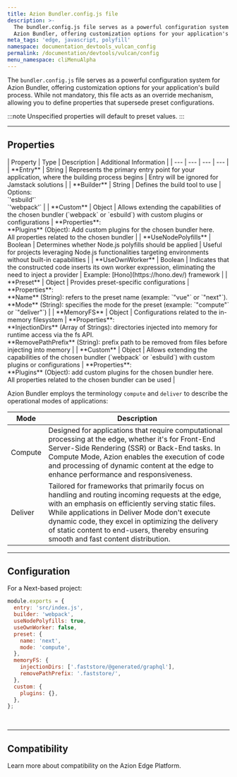 ```yaml
---
title: Azion Bundler.config.js file
description: >-
  The bundler.config.js file serves as a powerful configuration system for
  Azion Bundler, offering customization options for your application's build process.
meta_tags: 'edge, javascript, polyfill'
namespace: documentation_devtools_vulcan_config
permalink: /documentation/devtools/vulcan/config
menu_namespace: cliMenuAlpha
---
```



The `bundler.config.js` file serves as a powerful configuration system for Azion Bundler, offering customization options for your application's build process. While not mandatory, this file acts as an override mechanism, allowing you to define properties that supersede preset configurations.

:::note
Unspecified properties will default to preset values.
:::

---

## Properties

<TableContainer>
| Property | Type | Description | Additional Information |
| --- | --- | --- | --- |
| **Entry** | String | Represents the primary entry point for your application, where the building process begins | Entry will be ignored for Jamstack solutions |
| **Builder** | String | Defines the build tool to use | Options:<br />`'esbuild'`<br />`'webpack'` |
| **Custom** | Object | Allows extending the capabilities of the chosen bundler (`webpack` or `esbuild`) with custom plugins or configurations | **Properties**:<br /> **Plugins** (Object): Add custom plugins for the chosen bundler here. <br />All properties related to the chosen bundler |
| **UseNodePolyfills** | Boolean | Determines whether Node.js polyfills should be applied | Useful for projects leveraging Node.js functionalities targeting environments without built-in capabilities |
| **UseOwnWorker** | Boolean | Indicates that the constructed code inserts its own worker expression, eliminating the need to inject a provider | Example: [Hono](https://hono.dev/) framework |
| **Preset** | Object | Provides preset-specific configurations | **Properties**:<br /> **Name** (String): refers to the preset name (example: `"vue"` or `"next"`). <br />**Mode** (String): specifies the mode for the preset (example: `"compute"` or `"deliver"`) |
| **MemoryFS** | Object | Configurations related to the in-memory filesystem | **Properties**:<br /> **InjectionDirs** (Array of Strings): directories injected into memory for runtime access via the fs API. <br />**RemovePathPrefix** (String): prefix path to be removed from files before injecting into memory |
| **Custom** | Object | Allows extending the capabilities of the chosen bundler (`webpack` or `esbuild`) with custom plugins or configurations | **Properties**:<br /> **Plugins** (Object): add custom plugins for the chosen bundler here. <br />All properties related to the chosen bundler can be used |
</TableContainer>

Azion Bundler employs the terminology `compute` and `deliver` to describe the operational modes of applications:

| Mode | Description |
| ----- | ------------ |
| Compute | Designed for applications that require computational processing at the edge, whether it's for Front-End Server-Side Rendering (SSR) or Back-End tasks. In Compute Mode, Azion enables the execution of code and processing of dynamic content at the edge to enhance performance and responsiveness. | 
| Deliver | Tailored for frameworks that primarily focus on handling and routing incoming requests at the edge, with an emphasis on efficiently serving static files. While applications in Deliver Mode don't execute dynamic code, they excel in optimizing the delivery of static content to end-users, thereby ensuring smooth and fast content distribution. |

---

## Configuration

For a Next-based project:

```javascript title="bundler.config.js"
module.exports = {
  entry: 'src/index.js',
  builder: 'webpack',
  useNodePolyfills: true,
  useOwnWorker: false,
  preset: {
    name: 'next',
    mode: 'compute',
  },
  memoryFS: {
    injectionDirs: ['.faststore/@generated/graphql'],
    removePathPrefix: '.faststore/',
  },
  custom: {
    plugins: {},
  },
};
```

<br />
<LinkButton link="https://github.com/aziontech/bundler/" label="go to an implementation of the bundler.config.js file" severity="secondary"  target="_blank" />

---

## Compatibility

Learn more about compatibility on the Azion Edge Platform.

<LinkButton link="/en/documentation/products/devtools/azion-edge-runtime/frameworks-compatibility/" label="go to supported Web Frameworks" severity="secondary" target="_blank" />
<LinkButton link="/en/documentation/products/edge-application/edge-functions/runtime-apis/javascript/" label="go to supported Web APIs" severity="secondary" target="_blank" />
<LinkButton link="/en/documentation/products/azion-edge-runtime/compatibility/node/" label="go to node.js support reference" severity="secondary" target="_blank" />
